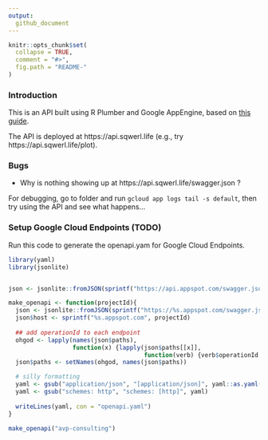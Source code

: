 ```yaml
---
output:
  github_document
---
```


```r
knitr::opts_chunk$set(
  collapse = TRUE,
  comment = "#>",
  fig.path = "README-"
)
```

### Introduction 

This is an API built using R Plumber and Google AppEngine, based on [this guide](https://github.com/MarkEdmondson1234/serverless-R-API-appengine).

The API is deployed at https://api.sqwerl.life (e.g., try https://api.sqwerl.life/plot).


### Bugs

  - Why is nothing showing up at https://api.sqwerl.life/swagger.json ?

For debugging, go to folder and run `gcloud app logs tail -s default`, then try using the API and see what happens...

### Setup Google Cloud Endpoints (TODO)

Run this code to generate the openapi.yam for Google Cloud Endpoints.

```r
library(yaml)
library(jsonlite)


json <- jsonlite::fromJSON(sprintf("https://api.appspot.com/swagger.json", projectId))

make_openapi <- function(projectId){
  json <- jsonlite::fromJSON(sprintf("https://%s.appspot.com/swagger.json", projectId))
  json$host <- sprintf("%s.appspot.com", projectId)
  
  ## add operationId to each endpoint
  ohgod <- lapply(names(json$paths), 
                  function(x) {lapply(json$paths[[x]], 
                                      function(verb) {verb$operationId <- basename(x);verb})})
  json$paths <- setNames(ohgod, names(json$paths))

  # silly formatting
  yaml <- gsub("application/json", "[application/json]", yaml::as.yaml(json))
  yaml <- gsub("schemes: http", "schemes: [http]", yaml)
  
  writeLines(yaml, con = "openapi.yaml")
}

make_openapi("avp-consulting")
```
